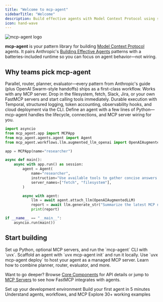 ```yaml
---
title: "Welcome to mcp-agent"
sidebarTitle: "Welcome"
description: Build effective agents with Model Context Protocol using simple, composable patterns.
icon: hand-wave
---
```


<img
  src="/logo/mcp-agent-logo.png"
  alt="mcp-agent logo"
  noZoom
  className="rounded-2xl block"
/>

**mcp-agent** is your pattern library for building [Model Context Protocol](https://modelcontextprotocol.io/introduction) agents. It pairs Anthropic's [Building Effective Agents](https://www.anthropic.com/research/building-effective-agents) patterns with a batteries-included runtime so you can focus on agent behavior—not wiring.

## Why teams pick mcp-agent

<CardGroup cols={2}>
  <Card title="Composable patterns" icon="puzzle-piece">
    Parallel, router, planner, evaluator—every pattern from Anthropic's guide (plus OpenAI Swarm-style handoffs) ships as a first-class workflow.
  </Card>
  <Card title="MCP-native" icon="plug">
    Works with any MCP server. Drop in the filesystem, fetch, Slack, Jira, or your own FastMCP servers and start calling tools immediately.
  </Card>
  <Card title="Production ready" icon="shield">
    Durable execution with Temporal, structured logging, token accounting, observability hooks, and cloud deployment via the CLI.
  </Card>
  <Card title="Lightweight & Pythonic" icon="feather">
    Define an agent with a few lines of Python—mcp-agent handles the lifecycle, connections, and MCP server wiring for you.
  </Card>
</CardGroup>

```python {1}
import asyncio
from mcp_agent.app import MCPApp
from mcp_agent.agents.agent import Agent
from mcp_agent.workflows.llm.augmented_llm_openai import OpenAIAugmentedLLM

app = MCPApp(name="researcher")

async def main():
    async with app.run() as session:
        agent = Agent(
            name="researcher",
            instruction="Use available tools to gather concise answers.",
            server_names=["fetch", "filesystem"],
        )

        async with agent:
            llm = await agent.attach_llm(OpenAIAugmentedLLM)
            report = await llm.generate_str("Summarize the latest MCP news")
            print(report)

if __name__ == "__main__":
    asyncio.run(main())
```

## Start building

<CardGroup cols={2}>
  <Card
    title="Install the toolkit"
    icon="arrow-down-to-line"
    href="/get-started/install"
  >
    Set up Python, optional MCP servers, and run the `mcp-agent` CLI with `uvx`.
  </Card>
  <Card
    title="Hello world in minutes"
    icon="rocket-launch"
    href="/get-started/quickstart"
  >
    Scaffold an agent with `uvx mcp-agent init` and run it locally.
  </Card>
  <Card
    title="Deploy to the cloud"
    icon="cloud"
    href="/get-started/deploy-to-cloud"
  >
    Use `uvx mcp-agent deploy` to host your agent as a managed MCP server.
  </Card>
  <Card
    title="Explore the patterns"
    icon="diagram-project"
    href="/mcp-agent-sdk/effective-patterns/overview"
  >
    Learn how to combine planner, router, evaluator, and more.
  </Card>
</CardGroup>

Want to go deeper? Browse [Core Components](/mcp-agent-sdk/overview) for API details or jump to [MCP Servers](/mcp-agent-sdk/mcp/overview) to see how FastMCP integrates with agents.

<CardGroup cols={2}>
  <Card
    title="Installation"
    icon="arrow-down-to-line"
    href="/get-started/install"
  >
    Set up your development environment
  </Card>
  <Card
    title="Quickstart"
    icon="rocket-launch"
    href="/get-started/quickstart"
  >
    Build your first agent in 5 minutes
  </Card>
  <Card
    title="Core Concepts"
    icon="graduation-cap"
    href="/mcp-agent-sdk/overview"
  >
    Understand agents, workflows, and MCP
  </Card>
  <Card
    title="Examples"
    icon="code"
    href="https://github.com/lastmile-ai/mcp-agent/tree/main/examples"
  >
    Explore 30+ working examples
  </Card>
</CardGroup>
